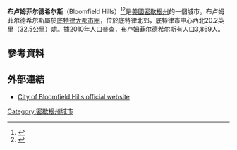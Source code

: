{{NoteTA
|1=zh-cn:布卢姆菲尔德希尔斯;zh-tw:布隆菲希爾;
}}
{{Infobox settlement
|official_name            =布卢姆菲尔德希尔斯
|settlement_type          = [[城市|城市]]
|nickname                 =
|image_skyline            = Gregor_S_and_Elizabeth_B_Affleck_House_Bloomfield_Hills_MI.JPG
|image_caption            =''[[Gregor_S._and_Elizabeth_B._Affleck_House|Gregor S. and Elizabeth B. Affleck House]]''
|website                  = http://www.bloomfieldhillsmi.net
|image_map                = Oakland_County_Michigan_Incorporated_and_Unincorporated_areas_Bloomfield_Hills_highlighted.svg
|image_seal               = 
|mapsize                  = 250x200px
|map_caption              = 在[[密歇根州|密歇根州]]的位置
|image_map1               =
|mapsize1                 =
|map_caption1             =
|subdivision_type         = 國家
|subdivision_type1        = 州
|subdivision_type2        = 郡
|subdivision_name         = [[美國|美國]]
|subdivision_name1        = [[密歇根州|密歇根州]]
|subdivision_name2        = [[奧克蘭郡_(密歇根州)|奧克蘭郡]]
|government_footnotes     =<ref name=leaders>{{cite web |url=http://www.bloomfieldhillsmi.net/ |title=City of Bloomfield Hills |publisher=Bloomfieldhillsmi.net |accessdate=2016-04-21 |archive-date=2016-04-20 |archive-url=https://web.archive.org/web/20160420193813/http://www.bloomfieldhillsmi.net/ |dead-url=no }}</ref>
|government_type          = [[Council-Manager|Commission-Manager]]
|leader_title             = 市長
|leader_name              = Sarah H. McClure
|leader_title1            = [[City_Manager|City Manager]]
|leader_name1             = Jay Cravens
|established_date         =
<!-- Area -->
|unit_pref                = Imperial
|area_footnotes           = <ref name="Gazetteer files">{{cite web |title=US Gazetteer files 2010 |url=https://www.census.gov/geo/www/gazetteer/files/Gaz_places_national.txt |publisher=[[United_States_Census_Bureau|United States Census Bureau]] |access-date=November 25, 2012 |url-status=dead |archive-url=https://web.archive.org/web/20120112090031/http://www.census.gov/geo/www/gazetteer/files/Gaz_places_national.txt |archive-date=2012-01-12}}</ref>
|area_magnitude           =
|area_total_km2           = 13.05
|area_land_km2            = 12.85
|area_water_km2           = 0.21
|area_total_sq_mi         = 5.04
|area_land_sq_mi          = 4.96
|area_water_sq_mi         = 0.08
|population_footnotes     = <ref>{{cite web |url=http://factfinder.census.gov/servlet/ACSSAFFFacts?_event=Search&geo_id=&_geoContext=&_street=&_county=bloomfield+hills&_cityTown=bloomfield+hills&_state=04000US26&_zip=&_lang=en&_sse=on&pctxt=fph&pgsl=010 |title=2005–2009 American Community Survey 5-Year Estimates  |publisher=US Census Bureau 
|archive-url=https://archive.today/20200211180720/http://factfinder.census.gov/servlet/ACSSAFFFacts?_event=Search&geo_id=&_geoContext=&_street=&_county=bloomfield+hills&_cityTown=bloomfield+hills&_state=04000US26&_zip=&_lang=en&_sse=on&pctxt=fph&pgsl=010 
|archive-date=2020-02-11 |dead-url=yes}}</ref>
|population_as_of         = [[2010_United_States_Census|2010]]
|population_est           = 3931
|pop_est_as_of            = 2012<ref name="2012 Pop Estimate">{{cite web|title=Population Estimates|url=http://www.census.gov/popest/data/cities/totals/2012/SUB-EST2012.html|publisher=[[United_States_Census_Bureau|United States Census Bureau]]|accessdate=June 3, 2013|archive-url=https://www.webcitation.org/6HQu4Spqa?url=http://www.census.gov/popest/data/cities/totals/2012/SUB-EST2012.html|archive-date=2013-06-17|dead-url=yes}}</ref>
|population_total         = 3869
|population_metro         = 4296250
|population_density_km2   = 301.2
|population_density_sq_mi = 780.0
|timezone                 = [[Eastern_Standard_Time_Zone|EST]]
|utc_offset               = -5
|timezone_DST             = [[Eastern_Daylight_Time|EDT]]
|utc_offset_DST           = -4
|coordinates              = {{coord|42|35|01|N|83|14|44|W|region:US-MI|display=inline,title}}
|elevation_ft             = 833
|elevation_m              = 254
|postal_code_type         = [[ZIP_code|ZIP code]]
|postal_code              = 48304
|area_code                = [[Area_code_248|248]]
|blank_name               = [[Federal_Information_Processing_Standard|FIPS code]]
|blank_info               = 26-09180<ref name="GR2">{{cite web|url=http://factfinder2.census.gov|publisher=[[United_States_Census_Bureau|United States Census Bureau]]|accessdate=2008-01-31|title=American FactFinder|archive-date=2013-09-11|archive-url=https://web.archive.org/web/20130911234518/http://factfinder2.census.gov/|dead-url=no}}</ref>
|blank1_name              = [[Geographic_Names_Information_System|GNIS]] feature ID
|blank1_info              = 0621616<ref>{{gnis|0621616}}</ref>
|footnotes                =
}}
'''布卢姆菲尔德希尔斯'''（Bloomfield Hills）<ref>{{Cite web
|url=https://terms.naer.edu.tw/detail/2970847/
|title=Bloomfield Hills - 布隆非希爾
|website=國家教育研究院雙語詞彙、學術名詞暨辭書資訊網
|access-date=2022-03-06
|archive-date=2022-03-06
|archive-url=https://web.archive.org/web/20220306060950/https://terms.naer.edu.tw/detail/2970847/
|dead-url=no
}}</ref><ref>{{cite book
| author = 國立編譯館
| title = 外國地名譯名
| url = https://books.google.com/books?id=pcj11APIm3AC&pg=PA512
| page = 512
| publisher = 臺灣商務印書館
| year = 1995
| isbn = 9789570511857
| access-date = 2022-03-06
| archive-date = 2022-03-06
| archive-url = https://web.archive.org/web/20220306021646/https://books.google.com/books?id=pcj11APIm3AC&pg=PA512
| dead-url = no
}}</ref>是[[美國|美國]][[密歇根州|密歇根州]]的一個城市。布卢姆菲尔德希尔斯屬於[[底特律大都市圈|底特律大都市圈]]，位於底特律北郊，底特律市中心西北20.2英里（32.5公里）處。據2010年人口普查，布卢姆菲尔德希尔斯有人口3,869人。

==參考資料==
{{Reflist}}
==外部連結==
{{Commons category|Bloomfield Hills, Michigan}}
* [http://www.bloomfieldhillsmi.net/ City of Bloomfield Hills official website] {{Wayback|url=http://www.bloomfieldhillsmi.net/ |date=20160420193813 }}
{{Bloomfield Hills, Michigan}}
{{Oakland County, Michigan}}
{{Metro Detroit}}
{{Geographic Location (8-way)
 | Centre =Bloomfield Hills
 | North = [[Bloomfield_Township,_Oakland_County,_Michigan|Bloomfield Township]], [[Auburn_Hills,_Michigan|Auburn Hills]]
 | Northeast = [[Rochester,_Michigan|Rochester]]
 | East = [[Bloomfield_Township,_Oakland_County,_Michigan|Bloomfield Township]], [[Troy,_Michigan|Troy]]
 | Southeast = [[Birmingham,_Michigan|Birmingham]], [[Royal_Oak,_Michigan|Royal Oak]]
 | South = [[Bloomfield_Township,_Oakland_County,_Michigan|Bloomfield Township]], [[Birmingham,_Michigan|Birmingham]]
 | Southwest = [[Beverly_Hills,_Michigan|Beverly Hills]], [[Southfield,_Michigan|Southfield]]
 | West = [[West_Bloomfield_Township,_Michigan|West Bloomfield Township]], [[Bloomfield_Township,_Oakland_County,_Michigan|Bloomfield Township]],
 | Northwest =[[Pontiac,_Michigan|Pontiac]]
 | image =    
}}
[[Category:密歇根州城市|Category:密歇根州城市]]